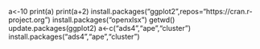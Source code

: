 a<-10
print(a)
print(a+2)
install.packages("ggplot2",repos="https://cran.r-project.org")
install.packages("openxlsx")
getwd()
update.packages(ggplot2)
a<-c("ads4","ape","cluster")
install.packages("ads4","ape","cluster")

